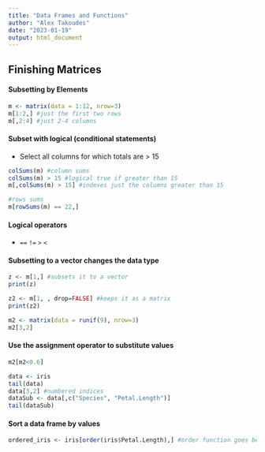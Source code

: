 ```yaml
---
title: "Data Frames and Functions"
author: "Alex Takoudes"
date: "2023-01-19"
output: html_document
---
```


## Finishing Matrices

#### Subsetting by Elements

```r
m <- matrix(data = 1:12, nrow=3)
m[1:2,] #just the first two rows
m[,2:4] #just 2-4 columns

```

#### Subset with logical (conditional statements)
* Select all columns for which totals are > 15
```r
colSums(m) #column sums
colSums(m) > 15 #logical true if greater than 15
m[,colSums(m) > 15] #indexes just the columns greater than 15

#rows sums
m[rowSums(m) == 22,]
```

#### Logical operators
* `==` `!=` `>` `<`

#### Subsetting to a vector changes the data type
```r
z <- m[1,] #subsets it to a vector
print(z)

z2 <- m[1, , drop=FALSE] #keeps it as a matrix
print(z2)

m2 <- matrix(data = runif(9), nrow=3)
m2[3,2]
```

#### Use the assignment operator to substitute values
```r
m2[m2<0.6]

data <- iris
tail(data)
data[3,2] #numbered indices
dataSub <- data[,c("Species", "Petal.Length")]
tail(dataSub)
```

#### Sort a data frame by values
```r
ordered_iris <- iris[order(iris$Petal.Length),] #order function goes before comma so it sorts the rows
```